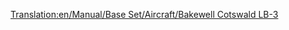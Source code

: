 [[Translation:en/Manual/Base Set/Aircraft/Bakewell Cotswald LB-3]]
{{en/Manual/Base Set/Aircraft/Aircraft|Cost=$61,522
|Speed=473 kph (296 MPH)
|Annual=$5,512
|Designed=1934
|Lifespan=30
|Capacity=20
|Description=The Bakewell Cotswald is another small plane designed for small airfields
|Real-life=DC-3 Dakota/C-47 Skytrain/Lisunov Li-2/Showa L2D (Plane built by license in USSR and Japan)
}}